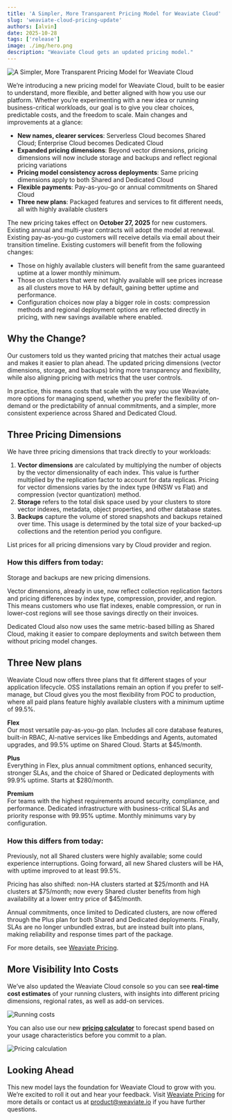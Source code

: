 ```yaml
---
title: 'A Simpler, More Transparent Pricing Model for Weaviate Cloud'
slug: 'weaviate-cloud-pricing-update'
authors: [alvin]
date: 2025-10-28
tags: ['release']
image: ./img/hero.png
description: "Weaviate Cloud gets an updated pricing model."
---
```


![A Simpler, More Transparent Pricing Model for Weaviate Cloud](./img/hero.png)

We’re introducing a new pricing model for Weaviate Cloud, built to be easier to understand, more flexible, and better aligned with how you use our platform. Whether you’re experimenting with a new idea or running business-critical workloads, our goal is to give you clear choices, predictable costs, and the freedom to scale. Main changes and improvements at a glance:

* **New names, clearer services**: Serverless Cloud becomes Shared Cloud; Enterprise Cloud becomes Dedicated Cloud  
* **Expanded pricing dimensions**: Beyond vector dimensions, pricing dimensions will now include storage and backups and reflect regional pricing variations  
* **Pricing model consistency across deployments**: Same pricing dimensions apply to both Shared and Dedicated Cloud  
* **Flexible payments**: Pay-as-you-go or annual commitments on Shared Cloud  
* **Three new plans**: Packaged features and services to fit different needs, all with highly available clusters

The new pricing takes effect on **October 27, 2025** for new customers. Existing annual and multi-year contracts will adopt the model at renewal. Existing pay-as-you-go customers will receive details via email about their transition timeline. Existing customers will benefit from the following changes:

* Those on highly available clusters will benefit from the same guaranteed uptime at a lower monthly minimum.  
* Those on clusters that were not highly available will see prices increase as all clusters move to HA by default, gaining better uptime and performance.  
* Configuration choices now play a bigger role in costs: compression methods and regional deployment options are reflected directly in pricing, with new savings available where enabled.

## Why the Change?

Our customers told us they wanted pricing that matches their actual usage and makes it easier to plan ahead. The updated pricing dimensions (vector dimensions, storage, and backups) bring more transparency and flexibility, while also aligning pricing with metrics that the user controls.

In practice, this means costs that scale with the way you use Weaviate, more options for managing spend, whether you prefer the flexibility of on-demand or the predictability of annual commitments, and a simpler, more consistent experience across Shared and Dedicated Cloud.

## Three Pricing Dimensions

We have three pricing dimensions that track directly to your workloads:

1. **Vector dimensions** are calculated by multiplying the number of objects by the vector dimensionality of each index. This value is further multiplied by the replication factor to account for data replicas. Pricing for vector dimensions varies by the index type (HNSW vs Flat) and compression (vector quantization) method.  
2. **Storage** refers to the total disk space used by your clusters to store vector indexes, metadata, object properties, and other database states.  
3. **Backups** capture the volume of stored snapshots and backups retained over time. This usage is determined by the total size of your backed-up collections and the retention period you configure.

List prices for all pricing dimensions vary by Cloud provider and region. 

### How this differs from today:

Storage and backups are new pricing dimensions. 

Vector dimensions, already in use, now reflect collection replication factors and pricing differences by index type, compression, provider, and region. This means customers who use flat indexes, enable compression, or run in lower-cost regions will see those savings directly on their invoices. 

Dedicated Cloud also now uses the same metric-based billing as Shared Cloud, making it easier to compare deployments and switch between them without pricing model changes. 

## Three New plans

Weaviate Cloud now offers three plans that fit different stages of your application lifecycle. OSS installations remain an option if you prefer to self-manage, but Cloud gives you the most flexibility from POC to production, where all paid plans feature highly available clusters with a minimum uptime of 99.5%.

**Flex**  
Our most versatile pay-as-you-go plan. Includes all core database features, built-in RBAC, AI-native services like Embeddings and Agents, automated upgrades, and 99.5% uptime on Shared Cloud. Starts at $45/month. 

**Plus**  
Everything in Flex, plus annual commitment options, enhanced security, stronger SLAs, and the choice of Shared or Dedicated deployments with 99.9% uptime. Starts at $280/month. 

**Premium**  
For teams with the highest requirements around security, compliance, and performance. Dedicated infrastructure with business-critical SLAs and priority response with 99.95% uptime. Monthly minimums vary by configuration.

### How this differs from today:

Previously, not all Shared clusters were highly available; some could experience interruptions. Going forward, all new Shared clusters will be HA, with uptime improved to at least 99.5%. 

Pricing has also shifted: non-HA clusters started at $25/month and HA clusters at $75/month; now every Shared cluster benefits from high availability at a lower entry price of $45/month. 

Annual commitments, once limited to Dedicated clusters, are now offered through the Plus plan for both Shared and Dedicated deployments. Finally, SLAs are no longer unbundled extras, but are instead built into plans, making reliability and response times part of the package.

For more details, see [Weaviate Pricing](https://weaviate.io/pricing).

## More Visibility Into Costs

We’ve also updated the Weaviate Cloud console so you can see **real-time cost estimates** of your running clusters, with insights into different pricing dimensions, regional rates, as well as add-on services.

![Running costs](./img/Console_running_costs.png)

You can also use our new [**pricing calculator**](https://weaviate.io/pricing#calculator) to forecast spend based on your usage characteristics before you commit to a plan.

![Pricing calculation](./img/Pricing_calc.png)

## Looking Ahead

This new model lays the foundation for Weaviate Cloud to grow with you. We’re excited to roll it out and hear your feedback. Visit [Weaviate Pricing](https://weaviate.io/pricing) for more details or contact us at [product@weaviate.io](mailto:product@weaviate.io) if you have further questions. 


<WhatsNext />
